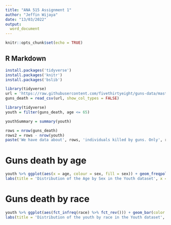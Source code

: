 ---
title: "ANA 515 Assignment 1"
author: "Jeffin Wijaya"
date: "13/03/2022"
output:
  word_document
---

```{r setup, include=FALSE}
knitr::opts_chunk$set(echo = TRUE)
```

## R Markdown


```{r installing libraries, eval = FALSE}
install.packages('tidyverse')
install.packages('knitr')
install.packages('bslib')
```

```{r Reading the dataset from CSV, include = FALSE}
library(tidyverse)
url = 'https://raw.githubusercontent.com/fivethirtyeight/guns-data/master/full_data.csv'
guns_death = read_csv(url, show_col_types = FALSE)
```

```{r Creating a subset from the original dataset, include = FALSE}
library(tidyverse)
youth = filter(guns_death, age <= 65)
```

```{r Get the summary of youth dataset, results = "hide"}
youthSummary = summary(youth)
```

```{r Writing the inline code, echo = FALSE }
rows = nrow(guns_death)
rows2 = rows - nrow(youth)
paste('We have data about', rows, 'individuals killed by guns. Only', rows2, 'are older than 65. The distribution of the remainder is shown below:')
```


# Guns death by age
```{r youth-distribution, echo = FALSE}
youth %>% ggplot(aes(x = age, colour = sex, fill = sex)) + geom_freqpoly(binwidth = 1,lwd = 1, linetype = 2 ) + 
labs(title = 'Distribution of the Age by Sex in the Youth dataset', x = 'Age', y = 'Count') + theme(legend.position="bottom")
```

# Guns death by race
```{r race-distribution, echo = FALSE}
youth %>% ggplot(aes(fct_infreq(race) %>% fct_rev())) + geom_bar(color = 'black', fill = 2, width = 0.65) + coord_flip() + 
labs(title = 'Distribution of the youth by race in the Youth dataset', x = 'Victim Race', y = 'Count')
```

